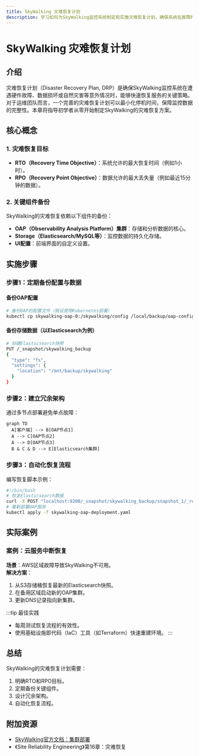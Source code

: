 ```yaml
---
title: SkyWalking 灾难恢复计划
description: 学习如何为SkyWalking监控系统制定和实施灾难恢复计划，确保系统在故障时快速恢复。
---
```


# SkyWalking 灾难恢复计划

## 介绍

灾难恢复计划（Disaster Recovery Plan, DRP）是确保SkyWalking监控系统在遭遇硬件故障、数据损坏或自然灾害等意外情况时，能够快速恢复服务的关键策略。对于运维团队而言，一个完善的灾难恢复计划可以最小化停机时间，保障监控数据的完整性。本章将指导初学者从零开始制定SkyWalking的灾难恢复方案。

## 核心概念

### 1. 灾难恢复目标
- **RTO（Recovery Time Objective）**：系统允许的最大恢复时间（例如1小时）。
- **RPO（Recovery Point Objective）**：数据允许的最大丢失量（例如最近15分钟的数据）。

### 2. 关键组件备份
SkyWalking的灾难恢复依赖以下组件的备份：
- **OAP（Observability Analysis Platform）集群**：存储和分析数据的核心。
- **Storage（Elasticsearch/MySQL等）**：监控数据的持久化存储。
- **UI配置**：前端界面的自定义设置。

## 实施步骤

### 步骤1：定期备份配置与数据
#### 备份OAP配置
```bash
# 备份OAP的配置文件（假设使用Kubernetes部署）
kubectl cp skywalking-oap-0:/skywalking/config /local/backup/oap-config
```

#### 备份存储数据（以Elasticsearch为例）
```bash
# 创建Elasticsearch快照
PUT /_snapshot/skywalking_backup
{
  "type": "fs",
  "settings": {
    "location": "/mnt/backup/skywalking"
  }
}
```

### 步骤2：建立冗余架构
通过多节点部署避免单点故障：
```mermaid
graph TD
  A[客户端] --> B[OAP节点1]
  A --> C[OAP节点2]
  A --> D[OAP节点3]
  B & C & D --> E[Elasticsearch集群]
```

### 步骤3：自动化恢复流程
编写恢复脚本示例：
```bash
#!/bin/bash
# 恢复Elasticsearch数据
curl -X POST "localhost:9200/_snapshot/skywalking_backup/snapshot_1/_restore"
# 重新部署OAP服务
kubectl apply -f skywalking-oap-deployment.yaml
```

## 实际案例

### 案例：云服务中断恢复
**场景**：AWS区域故障导致SkyWalking不可用。<br />
**解决方案**：
1. 从S3存储桶恢复最新的Elasticsearch快照。
2. 在备用区域启动新的OAP集群。
3. 更新DNS记录指向新集群。

:::tip 最佳实践
- 每周测试恢复流程的有效性。
- 使用基础设施即代码（IaC）工具（如Terraform）快速重建环境。
:::

## 总结

SkyWalking的灾难恢复计划需要：
1. 明确RTO和RPO目标。
2. 定期备份关键组件。
3. 设计冗余架构。
4. 自动化恢复流程。

## 附加资源
- [SkyWalking官方文档：集群部署](https://skywalking.apache.org/docs/)
- 《Site Reliability Engineering》第16章：灾难恢复
